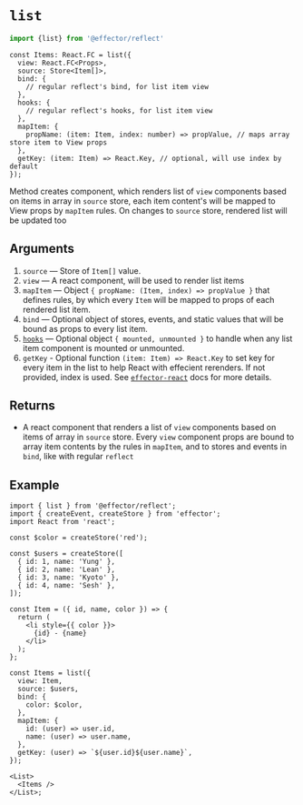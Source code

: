 
# `list`

```ts
import {list} from '@effector/reflect'
```

```tsx
const Items: React.FC = list({
  view: React.FC<Props>,
  source: Store<Item[]>,
  bind: {
    // regular reflect's bind, for list item view
  },
  hooks: {
    // regular reflect's hooks, for list item view
  },
  mapItem: {
    propName: (item: Item, index: number) => propValue, // maps array store item to View props
  },
  getKey: (item: Item) => React.Key, // optional, will use index by default
});
```

Method creates component, which renders list of `view` components based on items in array in `source` store, each item content's will be mapped to View props by `mapItem` rules. On changes to `source` store, rendered list will be updated too

## Arguments

1. `source` — Store of `Item[]` value.
1. `view` — A react component, will be used to render list items
1. `mapItem` — Object `{ propName: (Item, index) => propValue }` that defines rules, by which every `Item` will be mapped to props of each rendered list item.
1. `bind` — Optional object of stores, events, and static values that will be bound as props to every list item.
1. [`hooks`](/docs/hooks) — Optional object `{ mounted, unmounted }` to handle when any list item component is mounted or unmounted.
1. `getKey` - Optional function `(item: Item) => React.Key` to set key for every item in the list to help React with effecient rerenders. If not provided, index is used. See [`effector-react`](https://effector.dev/docs/api/effector-react/useList) docs for more details.

## Returns

- A react component that renders a list of `view` components based on items of array in `source` store. Every `view` component props are bound to array item contents by the rules in `mapItem`, and to stores and events in `bind`, like with regular `reflect`

## Example

```tsx
import { list } from '@effector/reflect';
import { createEvent, createStore } from 'effector';
import React from 'react';

const $color = createStore('red');

const $users = createStore([
  { id: 1, name: 'Yung' },
  { id: 2, name: 'Lean' },
  { id: 3, name: 'Kyoto' },
  { id: 4, name: 'Sesh' },
]);

const Item = ({ id, name, color }) => {
  return (
    <li style={{ color }}>
      {id} - {name}
    </li>
  );
};

const Items = list({
  view: Item,
  source: $users,
  bind: {
    color: $color,
  },
  mapItem: {
    id: (user) => user.id,
    name: (user) => user.name,
  },
  getKey: (user) => `${user.id}${user.name}`,
});

<List>
  <Items />
</List>;
```
